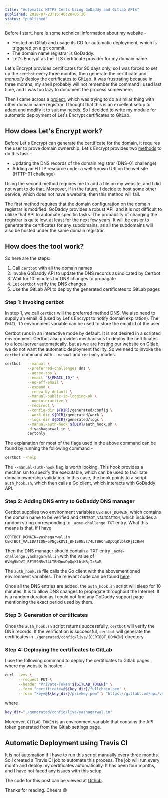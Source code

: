 ```yaml
---
title: "Automatic HTTPS Certs Using GoDaddy and Gitlab APIs"
published: 2019-07-23T16:40:28+05:30
status: "published"
---
```


Before I start, here is some technical information about my website -

- Hosted on Gitlab and usage its CD for automatic deployment, which is triggered
  on a git commit.
- The domain name registrar is GoDaddy.
- Let's Encrypt as the TLS certificate provider for my domain name.

Let's Encrypt provides certificates for 90 days only, so I was forced to set up
the `certbot` every three months, then generate the certificate and _manually_
deploy the certificates to GitLab. It was frustrating because in three months,
my shell probably will not remember the command I used last time, and I was too
lazy to document the process somewhere.

Then I came across a [project](https://github.com/pallavagarwal07/NamesiloCert),
which was trying to do a similar thing with other domain name registrar. I
thought that this is an excellent setup to adapt and modify it to suit my needs.
So I decided to write my module for automatic deployment of Let's Encrypt
certificates to GitLab.

## How does Let's Encrypt work?

Before Let's Encrypt can generate the certificate for the domain, it requires
the user to prove domain ownership. Let's Encrypt provides two
[methods](https://letsencrypt.org/docs/challenge-types/) to do this task -

- Updating the DNS records of the domain registrar (DNS-01 challenge)
- Adding an HTTP resource under a well-known URI on the website (HTTP-01
  challenge)

Using the second method requires me to add a file on my website, and I did not
want to do that. Moreover, if in the future, I decide to host some other
service, which does not have a website, then this method will fail.

The first method requires that the domain configuration on the domain registrar
is modified. GoDaddy provides a robust API, and it is not difficult to utilize
that API to automate specific tasks. The probability of changing the registrar
is quite low, at least for the next few years. It will be easier to generate the
certificates for any subdomains, as all the subdomains will also be hosted under
the same domain registrar.

## How does the tool work?

So here are the steps:

1. Call `certbot` with all the domain names
2. Invoke GoDaddy API to update the DNS records as indicated by Certbot
3. Wait for 10 minutes for DNS changes to propagate
4. Let `certbot` verify the DNS changes
5. Use the GitLab API to deploy the generated certificates to GitLab pages

### Step 1: Invoking certbot

In step 1, we call `certbot` will the preferred method DNS. We also need to
supply an email id (used by Let's Encrypt to notify domain expiration). The
`EMAIL_ID` environment variable can be used to store the email id of the user.

Certbot runs in an interactive mode by default. It is not desired in a scripted
environment. Certbot also provides mechanisms to deploy the certificates to a
local server automatically, but as we are hosting our website on Gitlab, we do
not want the automatic deployment facility. So we need to invoke the `certbot`
command with `--manual` and `certonly` modes.

```bash
certbot   --manual \
          --preferred-challenges dns \
          --agree-tos \
          --email "${EMAIL_ID}" \
          --no-eff-email \
          --expand \
          --renew-by-default \
          --manual-public-ip-logging-ok \
          --noninteractive \
          --redirect \
          --config-dir ${DIR}/generated/config \
          --work-dir ${DIR}/generated/work \
          --logs-dir ${DIR}/generated/logs \
          --manual-auth-hook ${DIR}/auth_hook.sh \
          -d yashagarwal.in \
          certonly
```

The explanation for most of the flags used in the above command can be found by
running the following command -

```bash
certbot --help
```

The `--manual-auth-hook` flag is worth looking. This hook provides a mechanism
to specify the executable, which can be used to facilitate domain ownership
validation. In this case, the hook points to a script `auth_hook.sh`, which then
calls a Go client, which interacts with GoDaddy API.

### Step 2: Adding DNS entry to GoDaddy DNS manager

Certbot supplies two environment variables `CERTBOT_DOMAIN`, which contains the
domain name to be verified and `CERTBOT_VALIDATION`, which includes a random
string corresponding to `_acme-challenge TXT` entry. What this means is that, if
I have

```text
CERTBOT_DOMAIN=yashagarwal.in
CERTBOT_VALIDATION=6VNg5kDVI_BF1S9N5s74LTBHQnwDpQqKlblKRjIzBwM
```

Then the DNS manager should contain a TXT entry `_acme-challenge.yashagarwal.in`
with the value of `6VNg5kDVI_BF1S9N5s74LTBHQnwDpQqKlblKRjIzBwM`.

The `auth_hook.sh` file calls the Go client with the abovementioned environment
variables. The relevant code can be found
[here](https://github.com/yashhere/GoDaddy-GitLab-Certs/blob/master/auth_hook.sh).

Once all the DNS entries are added, the `auth_hook.sh` script will sleep for 10
minutes. It is to allow DNS changes to propagate throughout the Internet. It is
a random duration as I could not find any GoDaddy support page mentioning the
exact period used by them.

### Step 3: Generation of certificates

Once the `auth_hook.sh` script returns successfully, `certbot` will verify the
DNS records. If the verification is successful, `certbot` will generate the
certificates in `./generated/config/live/{CERTBOT_DOMAIN}` directory.

### Step 4: Deploying the certificates to GitLab

I use the following command to deploy the certificates to Gitlab pages where my
website is hosted -

```bash
curl  -vvv \
      --request PUT \
      --header "Private-Token:${GITLAB_TOKEN}" \
      --form "certificate=@${key_dir}/fullchain.pem" \
      --form "key=@${key_dir}/privkey.pem" \ "https://gitlab.com/api/v4/projects/yashhere%2Fyashhere.gitlab.io/pages/domains/yashagarwal.in"
```

where

```bash
key_dir="./generated/config/live/yashagarwal.in"
```

Moreover, `GITLAB_TOKEN` is an environment variable that contains the API token
generated from the Gitlab settings page.

## Automatic Deployment using Travis CI

It is not automation if I have to run this script manually every three months.
So I created a Travis CI job to automate this process. The job will run every
month and deploy my certificates automatically. It has been four months, and I
have not faced any issues with this setup.

The code for this post can be viewed at
[Github](https://github.com/yashhere/GoDaddy-GitLab-Certs).

Thanks for reading. Cheers :smile:

